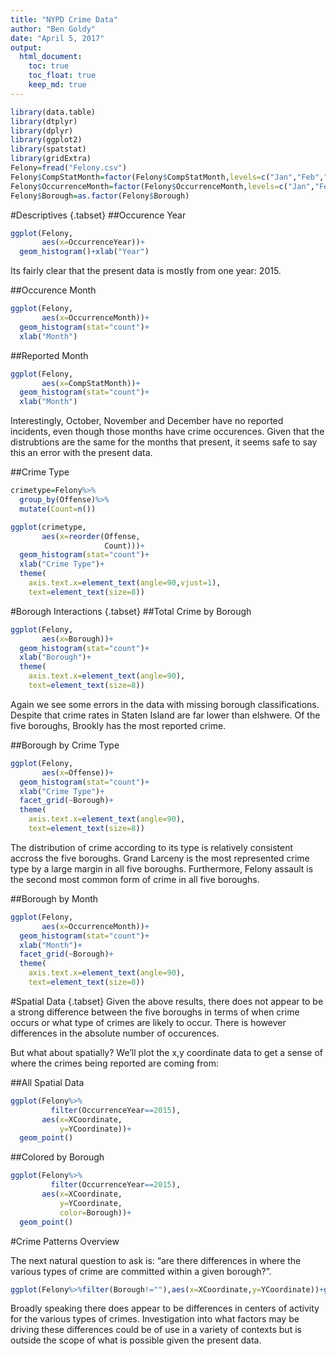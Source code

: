 ```yaml
---
title: "NYPD Crime Data"
author: "Ben Goldy"
date: "April 5, 2017"
output: 
  html_document:
    toc: true
    toc_float: true
    keep_md: true
---
```


```r
library(data.table)
library(dtplyr)
library(dplyr)
library(ggplot2)
library(spatstat)
library(gridExtra)
Felony=fread("Felony.csv")
Felony$CompStatMonth=factor(Felony$CompStatMonth,levels=c("Jan","Feb","Mar","Apr","May","Jun","Jul","Aug","Sep"))
Felony$OccurrenceMonth=factor(Felony$OccurrenceMonth,levels=c("Jan","Feb","Mar","Apr","May","Jun","Jul","Aug","Sep","Oct","Nov","Dec"))
Felony$Borough=as.factor(Felony$Borough)
```
#Descriptives {.tabset}
##Occurence Year
```r
ggplot(Felony,
       aes(x=OccurrenceYear))+
  geom_histogram()+xlab("Year")
```

Its fairly clear that the present data is mostly from one year: 2015.

##Occurence Month
```r
ggplot(Felony,
       aes(x=OccurrenceMonth))+
  geom_histogram(stat="count")+
  xlab("Month")
```

##Reported Month
```r
ggplot(Felony,
       aes(x=CompStatMonth))+
  geom_histogram(stat="count")+
  xlab("Month")
```

Interestingly, October, November and December have no reported incidents, even though those months have crime occurences. Given that the distrubtions are the same for the months that present, it seems safe to say this an error with the present data.

##Crime Type
```r
crimetype=Felony%>%
  group_by(Offense)%>%
  mutate(Count=n())

ggplot(crimetype,
       aes(x=reorder(Offense,
                     Count)))+
  geom_histogram(stat="count")+
  xlab("Crime Type")+
  theme(
    axis.text.x=element_text(angle=90,vjust=1),
    text=element_text(size=8))
```

#Borough Interactions {.tabset}
##Total Crime by Borough
```r
ggplot(Felony,
       aes(x=Borough))+
  geom_histogram(stat="count")+
  xlab("Borough")+
  theme(
    axis.text.x=element_text(angle=90),
    text=element_text(size=8))
```

Again we see some errors in the data with missing borough classifications. Despite that crime rates in Staten Island are far lower than elshwere. Of the five boroughs, Brookly has the most reported crime.

##Borough by Crime Type
```r
ggplot(Felony,
       aes(x=Offense))+
  geom_histogram(stat="count")+
  xlab("Crime Type")+
  facet_grid(~Borough)+
  theme(
    axis.text.x=element_text(angle=90),
    text=element_text(size=8))
```

The distribution of crime according to its type is relatively consistent accross the five boroughs. Grand Larceny is the most represented crime type by a large margin in all five boroughs. Furthermore, Felony assault is the second most common form of crime in all five boroughs.

##Borough by Month
```r
ggplot(Felony,
       aes(x=OccurrenceMonth))+
  geom_histogram(stat="count")+
  xlab("Month")+
  facet_grid(~Borough)+
  theme(
    axis.text.x=element_text(angle=90),
    text=element_text(size=8))
```

#Spatial Data {.tabset}
Given the above results, there does not appear to be a strong difference between the five boroughs in terms of when crime occurs or what type of crimes are likely to occur. There is however differences in the absolute number of occurences.

But what about spatially? We'll plot the x,y coordinate data to get a sense of where the crimes being reported are coming from:

##All Spatial Data
```r
ggplot(Felony%>%
         filter(OccurrenceYear==2015),
       aes(x=XCoordinate,
           y=YCoordinate))+
  geom_point()
```

##Colored by Borough
```r
ggplot(Felony%>%
         filter(OccurrenceYear==2015),
       aes(x=XCoordinate,
           y=YCoordinate,
           color=Borough))+
  geom_point()
```

#Crime Patterns Overview

The next natural question to ask is: "are there differences in where the various types of crime are committed within a given borough?".

```r
ggplot(Felony%>%filter(Borough!=""),aes(x=XCoordinate,y=YCoordinate))+geom_density2d()+facet_grid(Borough~Offense,labeller=label_both)
```

Broadly speaking there does appear to be differences in centers of activity for the various types of crimes. Investigation into what factors may be driving these differences could be of use in a variety of contexts but is outside the scope of what is possible given the present data.